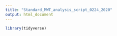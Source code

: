 ```yaml
---
title: "Standard_MWT_analysis_script_0224_2020"
output: html_document
---
```


```r
library(tidyverse)
```


